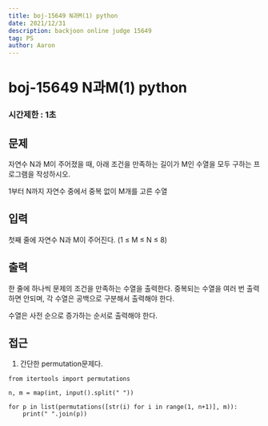 ```yaml
---
title: boj-15649 N과M(1) python
date: 2021/12/31
description: backjoon online judge 15649
tag: PS
author: Aaron
---
```


# boj-15649 N과M(1) python

### 시간제한 : 1초

## 문제
자연수 N과 M이 주어졌을 때, 아래 조건을 만족하는 길이가 M인 수열을 모두 구하는 프로그램을 작성하시오.

1부터 N까지 자연수 중에서 중복 없이 M개를 고른 수열

## 입력
첫째 줄에 자연수 N과 M이 주어진다. (1 ≤ M ≤ N ≤ 8)

## 출력
한 줄에 하나씩 문제의 조건을 만족하는 수열을 출력한다. 중복되는 수열을 여러 번 출력하면 안되며, 각 수열은 공백으로 구분해서 출력해야 한다.

수열은 사전 순으로 증가하는 순서로 출력해야 한다.

## 접근
1. 간단한 permutation문제다.
```
from itertools import permutations

n, m = map(int, input().split(" "))

for p in list(permutations([str(i) for i in range(1, n+1)], m)):
    print(" ".join(p))
```
